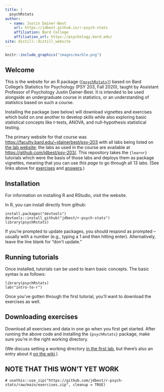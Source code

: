 ```yaml
---
title: |
  psychRstats
author:
  - name: Justin Dainer-Best 
    url: https://jdbest.github.io/r-psych-stats
    affiliation: Bard College
    affiliation_url: https://psychology.bard.edu/
site: distill::distill_website
---
```


```r
knitr::include_graphics("images/marble.png")
```

## Welcome

This is the website for an R package ([`{psychRstats}`](https://github.com/jdbest/r-psych-stats)) based on Bard College's Statistics for Psychology (PSY 203, Fall 2020), taught by Assistant Professor of Psychology Justin Dainer-Best. It is intended to be used alongside an undergraduate course in statistics, or an understanding of statistics based on such a course. 

Installing the package (see below) will download vignettes and exercises which build on one another to develop skills while also exploring basic statistical concepts like _t_-tests, ANOVA, and null-hypothesis statistical testing. 

The primary website for that course was <https://faculty.bard.edu/~jdainerbest/psy-203> with all labs being listed on [the lab website](https://faculty.bard.edu/~jdainerbest/psy-203/labslist.html); the labs as used in the course are available at <https://github.com/jdbest/psy-203/>. This repository takes the `{learnr}` tutorials which were the basis of those labs and deploys them as package vignettes, meaning that you can use *this page* to go through all 13 labs. (See links above for [exercises](exercises.html) and [answers](answers.html).)

## Installation

For information on installing R and RStudio, visit the website.

In R, you can install directly from github:

```
install.packages("devtools")
devtools::install_github("jdbest/r-psych-stats")
library(psychRstats)
```

If you're prompted to update packages, you should respond as prompted -- usually with a number (e.g., typing a 1 and then hitting enter). Alternatively, leave the line blank for "don't update."

## Running tutorials

Once installed, tutorials can be used to learn basic concepts. The basic syntax is as follows:

```
library(psychRstats)
lab("intro-to-r")
```

Once you've gotten through the first tutorial, you'll want to download the exercises as well. 

## Downloading exercises

Download all exercises and data in one go when you first get started. After running the above code and installing the `{psychRstats}` package, make sure you're in the right working directory.

(We discuss setting a working directory [in the first lab](https://jdbest.github.io/r-psych-stats/exercises/01-intro-to-r/#set-a-working-directory), but there's also an entry about it [on the wiki](https://github.com/jdbest/r-psych-stats/wiki/setting-a-working-directory).)

## NOTE THAT THIS WON'T YET WORK

```
# usethis::use_zip("https://github.com/jdbest/r-psych-stats/raw/main/exercises.zip", cleanup = TRUE)
```
